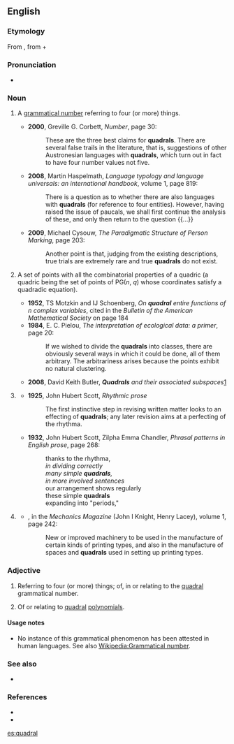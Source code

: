 ==English==

===Etymology===
From {{etyl|NL.}} {{term|quadralis|lang=la}}, from {{term|quadru-||lang=la|four-}} + {{term|-alis|lang=la|}}

===Pronunciation===
* {{a|UK}} {{IPA|/ˈkwɒdɹəl/}}

===Noun===
{{en-noun|s|-}}

# {{grammar}} A [[w:grammatical number|grammatical number]] referring to four (or more) things.
#* '''2000''', Greville G. Corbett, ''Number'', page 30:
#*: These are the three best claims for '''quadrals'''. There are several false trails in the literature, that is, suggestions of other Austronesian languages with '''quadrals''', which turn out in fact to have four number values not five.
#* '''2008''', Martin Haspelmath, ''Language typology and language universals: an international handbook'', volume 1, page 819:
#*: There is a question as to whether there are also languages with '''quadrals''' (for reference to four entities). However, having raised the issue of paucals, we shall first continue the analysis of these, and only then return to the question {{...}}
#* '''2009''', Michael Cysouw, ''The Paradigmatic Structure of Person Marking'', page 203:
#*: Another point is that, judging from the existing descriptions, true trials are extremely rare and true '''quadrals''' do not exist.
# {{mathematics}} A set of points with all the combinatorial properties of a quadric (a quadric being the set of points of PG(''n'', ''q'') whose coordinates satisfy a quadradic equation). {{attention|en}} <!-- check and improve the def -->
#* '''1952''', TS Motzkin and IJ Schoenberg, ''On '''quadral''' entire functions of n complex variables'', cited in the ''Bulletin of the American Mathematical Society'' on page 184
#* '''1984''', E. C. Pielou, ''The interpretation of ecological data: a primer'', page 20:
#*: If we wished to divide the '''quadrals''' into classes, there are obviously several ways in which it could be done, all of them arbitrary. The arbitrariness arises because the points exhibit no natural clustering.<!--?-->
#* '''2008''', David Keith Butler, '''''Quadrals''' and their associated subspaces''[http://digital.library.adelaide.edu.au/dspace/bitstream/2440/49031/2/01front.pdf]
# {{context|in discussions of the rhythm of written works}} {{rfdef|lang=en}}
#* '''1925''', John Hubert Scott, ''Rhythmic prose''
#*: The first instinctive step in revising written matter looks to an effecting of '''quadrals'''; any later revision aims at a perfecting of the rhythma.
#* '''1932''', John Hubert Scott, Zilpha Emma Chandler, ''Phrasal patterns in English prose'', page 268:
#*: thanks to the rhythma,
#*: ''in dividing correctly''
#*: ''many simple '''quadrals''',''
#*: ''in more involved sentences''
#*: our arrangement shows regularly
#*: these simple '''quadrals'''
#*: expanding into "periods,"
# {{context|printing}} {{rfdef|lang=en}}
#* {{rfdate}}, in the ''Mechanics Magazine'' (John I Knight, Henry Lacey), volume 1, page 242:
#*: New or improved machinery to be used in the manufacture of certain kinds of printing types, and also in the manufacture of spaces and '''quadrals''' used in setting up printing types.

===Adjective===
{{en-adj|-}}

# {{grammar}} Referring to four (or more) things; of, in or relating to the [[#Noun|quadral]] grammatical number.
# {{mathematics}} Of or relating to [[#Noun|quadral]] [[polynomial]]s.

====Usage notes====
* No instance of this grammatical phenomenon has been attested in human languages. See also [[Wikipedia:Grammatical number]].

===See also===
* {{list|en|grammatical numbers}}

===References===
* {{quote-journal|year=1952|author=American Mathematical Society|title=Bulletin of the American Mathematical Society|journal=Journal of the American Mathematical Society|url=http://books.google.com/books?id=CfYOAAAAIAAJ&q=quadral&dq=quadral&hl=en&ei=hXAITaKgIob0tgPc6a2ZDg&sa=X&oi=book_result&ct=result&resnum=7&ved=0CD4Q6AEwBg|page=184
|passage="A polynomial P(x<sub>1</sub>, ..., x<sub>n</sub> is called '''''quadral''''' if it splits into a product of quadratic (or linear) functions in the complex field of coefficients."}}
* {{quote-book|year=2008|author=Martin Haspelmath|title=Language typology and language universals: an international handbook|chapter=IX. Typology of morphological and morphosyntactic categories|volume=1|page=820|passage=The '''quadral''', as we have noted, is primarily used in hortatory discourse and with dyad terms; but otherwise it is used with larger groups, of four or more (an appropriate gloss would be 'several').}}

[[es:quadral]]